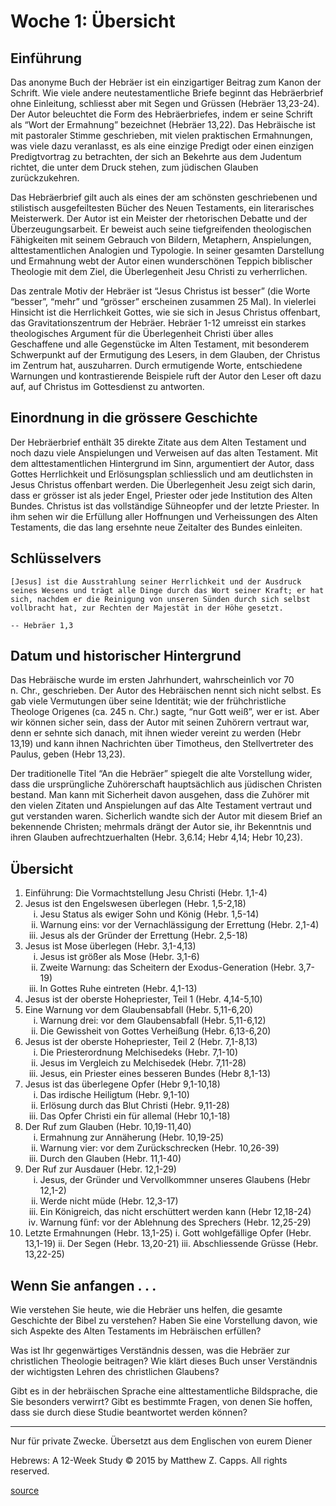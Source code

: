 # Woche 1: Übersicht {#woche01}




## Einführung

Das anonyme Buch der Hebräer ist ein einzigartiger Beitrag zum Kanon der Schrift. Wie viele andere neutestamentliche Briefe beginnt das Hebräerbrief ohne Einleitung, schliesst aber mit Segen und Grüssen (<span rel="tooltip" title='23 Ihr sollt wissen, daß der Bruder Timotheus freigelassen worden ist; wenn er bald kommt, will ich euch mit ihm besuchen. 24 Grüßt alle eure Führer und alle Heiligen! Es grüßen euch die von Italien!' data-tooltip-position="bottom">Hebräer 13,23-24</span>). Der Autor beleuchtet die Form des Hebräerbriefes, indem er seine Schrift als "Wort der Ermahnung" bezeichnet (<span rel="tooltip" title="22 Ich ermahne euch aber, ihr Brüder, nehmt das Wort der Ermahnung an; denn ich habe euch mit wenigen Worten geschrieben. " data-tooltip-position="bottom">Hebräer 13,22</span>). Das Hebräische ist mit pastoraler Stimme geschrieben, mit vielen praktischen Ermahnungen, was viele dazu veranlasst, es als eine einzige Predigt oder einen einzigen Predigtvortrag zu betrachten, der sich an Bekehrte aus dem Judentum richtet, die unter dem Druck stehen, zum jüdischen Glauben zurückzukehren.

Das Hebräerbrief gilt auch als eines der am schönsten geschriebenen und stilistisch ausgefeiltesten Bücher des Neuen Testaments, ein literarisches Meisterwerk. Der Autor ist ein Meister der rhetorischen Debatte und der Überzeugungsarbeit. Er beweist auch seine tiefgreifenden theologischen Fähigkeiten mit seinem Gebrauch von Bildern, Metaphern, Anspielungen, alttestamentlichen Analogien und Typologie. In seiner gesamten Darstellung und Ermahnung webt der Autor einen wunderschönen Teppich biblischer Theologie mit dem Ziel, die Überlegenheit Jesu Christi zu verherrlichen.

Das zentrale Motiv der Hebräer ist "Jesus Christus ist besser" (die Worte "besser", "mehr" und "grösser" erscheinen zusammen 25 Mal). In vielerlei Hinsicht ist die Herrlichkeit Gottes, wie sie sich in Jesus Christus offenbart, das Gravitationszentrum der Hebräer. Hebräer 1-12 umreisst ein starkes theologisches Argument für die Überlegenheit Christi über alles Geschaffene und alle Gegenstücke im Alten Testament, mit besonderem Schwerpunkt auf der Ermutigung des Lesers, in dem Glauben, der Christus im Zentrum hat, auszuharren. Durch ermutigende Worte, entschiedene Warnungen und kontrastierende Beispiele ruft der Autor den Leser oft dazu auf, auf Christus im Gottesdienst zu antworten.

## Einordnung in die grössere Geschichte

Der Hebräerbrief enthält 35 direkte Zitate aus dem Alten Testament und noch dazu viele Anspielungen und Verweisen auf das alten Testament. Mit dem alttestamentlichen Hintergrund im Sinn, argumentiert der Autor, dass Gottes Herrlichkeit und Erlösungsplan schliesslich und am deutlichsten in Jesus Christus offenbart werden. Die Überlegenheit Jesu zeigt sich darin, dass er grösser ist als jeder Engel, Priester oder jede Institution des Alten Bundes. Christus ist das vollständige Sühneopfer und der letzte Priester. In ihm sehen wir die Erfüllung aller Hoffnungen und Verheissungen des Alten Testaments, die das lang ersehnte neue Zeitalter des Bundes einleiten.

## Schlüsselvers

```block
[Jesus] ist die Ausstrahlung seiner Herrlichkeit und der Ausdruck seines Wesens und trägt alle Dinge durch das Wort seiner Kraft; er hat sich, nachdem er die Reinigung von unseren Sünden durch sich selbst vollbracht hat, zur Rechten der Majestät in der Höhe gesetzt. 

-- Hebräer 1,3
```

## Datum und historischer Hintergrund

Das Hebräische wurde im ersten Jahrhundert, wahrscheinlich vor 70 n. Chr., geschrieben. Der Autor des Hebräischen nennt sich nicht selbst. Es gab viele Vermutungen über seine Identität; wie der frühchristliche Theologe Origenes (ca. 245 n. Chr.) sagte, "nur Gott weiß", wer er ist. Aber wir können sicher sein, dass der Autor mit seinen Zuhörern vertraut war, denn er sehnte sich danach, mit ihnen wieder vereint zu werden (Hebr 13,19) und kann ihnen Nachrichten über Timotheus, den Stellvertreter des Paulus, geben (Hebr 13,23).

Der traditionelle Titel "An die Hebräer" spiegelt die alte Vorstellung wider, dass die ursprüngliche Zuhörerschaft hauptsächlich aus jüdischen Christen bestand. Man kann mit Sicherheit davon ausgehen, dass die Zuhörer mit den vielen Zitaten und Anspielungen auf das Alte Testament vertraut und gut verstanden waren. Sicherlich wandte sich der Autor mit diesem Brief an bekennende Christen; mehrmals drängt der Autor sie, ihr Bekenntnis und ihren Glauben aufrechtzuerhalten (Hebr. 3,6.14; Hebr 4,14; Hebr 10,23).

## Übersicht
1. Einführung: Die Vormachtstellung Jesu Christi (Hebr. 1,1-4)
2. Jesus ist den Engelswesen überlegen (Hebr. 1,5-2,18)
    i. Jesu Status als ewiger Sohn und König (Hebr. 1,5-14)
    ii. Warnung eins: vor der Vernachlässigung der Errettung (Hebr. 2,1-4)
    iii. Jesus als der Gründer der Errettung (Hebr. 2,5-18)
3. Jesus ist Mose überlegen (Hebr. 3,1-4,13)
    i. Jesus ist größer als Mose (Hebr. 3,1-6)
    ii. Zweite Warnung: das Scheitern der Exodus-Generation (Hebr. 3,7-19)
    iii. In Gottes Ruhe eintreten (Hebr. 4,1-13)
4. Jesus ist der oberste Hohepriester, Teil 1 (Hebr. 4,14-5,10)
5. Eine Warnung vor dem Glaubensabfall (Hebr. 5,11-6,20)
    i. Warnung drei: vor dem Glaubensabfall (Hebr. 5,11-6,12)
    ii. Die Gewissheit von Gottes Verheißung (Hebr. 6,13-6,20)
6. Jesus ist der oberste Hohepriester, Teil 2 (Hebr. 7,1-8,13)
    i. Die Priesterordnung Melchisedeks (Hebr. 7,1-10)
    ii. Jesus im Vergleich zu Melchisedek (Hebr. 7,11-28)
    iii. Jesus, ein Priester eines besseren Bundes (Hebr 8,1-13)
7. Jesus ist das überlegene Opfer (Hebr 9,1-10,18)
    i. Das irdische Heiligtum (Hebr. 9,1-10)
    ii. Erlösung durch das Blut Christi (Hebr. 9,11-28)
    iii. Das Opfer Christi ein für allemal (Hebr 10,1-18)
8. Der Ruf zum Glauben (Hebr. 10,19-11,40)
    i. Ermahnung zur Annäherung (Hebr. 10,19-25)
    ii. Warnung vier: vor dem Zurückschrecken (Hebr. 10,26-39)
    iii. Durch den Glauben (Hebr. 11,1-40)
9. Der Ruf zur Ausdauer (Hebr. 12,1-29)
    i. Jesus, der Gründer und Vervollkommner unseres Glaubens (Hebr 12,1-2)
    ii. Werde nicht müde (Hebr. 12,3-17)
    iii. Ein Königreich, das nicht erschüttert werden kann (Hebr 12,18-24)
    iv. Warnung fünf: vor der Ablehnung des Sprechers (Hebr. 12,25-29)
10.  Letzte Ermahnungen (Hebr. 13,1-25)
    i. Gott wohlgefällige Opfer (Hebr. 13,1-19)
    ii. Der Segen (Hebr. 13,20-21)
    iii. Abschliessende Grüsse (Hebr. 13,22-25)

## Wenn Sie anfangen . . .

Wie verstehen Sie heute, wie die Hebräer uns helfen, die gesamte Geschichte der Bibel zu verstehen? Haben Sie eine Vorstellung davon, wie sich Aspekte des Alten Testaments im Hebräischen erfüllen?

Was ist Ihr gegenwärtiges Verständnis dessen, was die Hebräer zur christlichen Theologie beitragen? Wie klärt dieses Buch unser Verständnis der wichtigsten Lehren des christlichen Glaubens?

Gibt es in der hebräischen Sprache eine alttestamentliche Bildsprache, die Sie besonders verwirrt? Gibt es bestimmte Fragen, von denen Sie hoffen, dass sie durch diese Studie beantwortet werden können?

***

Nur für private Zwecke. Übersetzt aus dem Englischen von eurem Diener

Hebrews: A 12-Week Study © 2015 by Matthew Z. Capps. All rights reserved.

[source](https://www.thegospelcoalition.org/course/knowing-bible-hebrews/#week-1-overview)
